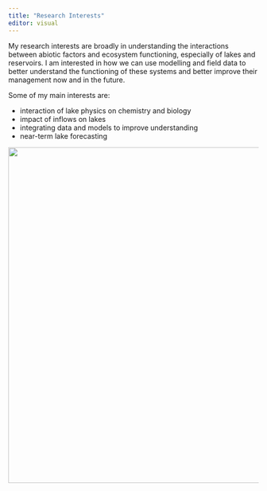 ```yaml
---
title: "Research Interests"
editor: visual
---
```


My research interests are broadly in understanding the interactions between abiotic factors and ecosystem functioning, especially of lakes and reservoirs. I am interested in how we can use modelling and field data to better understand the functioning of these systems and better improve their management now and in the future.

Some of my main interests are:

-   interaction of lake physics on chemistry and biology
-   impact of inflows on lakes
-   integrating data and models to improve understanding
-   near-term lake forecasting

![](images/fieldsites.png){fig-align="center" width="674"}
